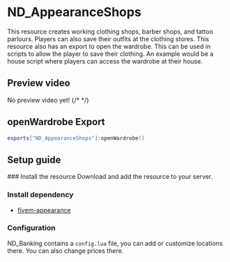 
# ND_AppearanceShops
This resource creates working clothing shops, barber shops, and tattoo parlours. Players can also save their outfits at the clothing stores. This resource also has an export to open the wardrobe. This can be used in scripts to allow the player to save their clothing. An example would be a house script where players can access the wardrobe at their house.



## Preview video
No preview video yet!
{/* <PreviewVideo
    src="https://www.youtube.com/embed/2v3C05fHSos?si=EDqfr-GurrsP-Rp5"
/> */}



## openWardrobe Export
```lua copy
exports["ND_AppearanceShops"]:openWardrobe()
```



## Setup guide
<Steps>
### Install the resource
Download and add the resource to your server.


### Install dependency
* [fivem-appearance](https://github.com/pedr0fontoura/fivem-appearance/releases)


### Configuration
ND_Banking contains a `config.lua` file, you can add or customize locations there. You can also change prices there.

</Steps>
